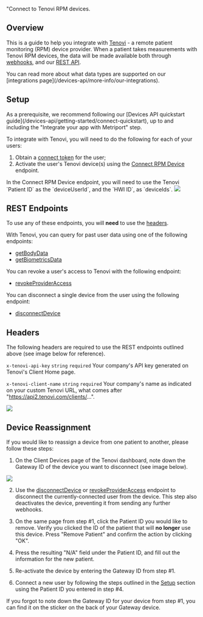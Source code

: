 "Connect to Tenovi RPM devices.

## Overview

This is a guide to help you integrate with [Tenovi](https://tenovi.com/) - a remote patient monitoring (RPM) device provider.
When a patient takes measurements with Tenovi RPM devices, the data will be made available both through [webhooks](/home/api-info/webhooks),
and our [REST API](/devices-api/api-reference/get-biometrics-data).

<Callout intent="success">
  You can read more about what data types are supported on our [integrations
  page](/devices-api/more-info/our-integrations).
</Callout>

## Setup

<Callout intent="success">
  As a prerequisite, we recommend following our [Devices API quickstart
  guide](/devices-api/getting-started/connect-quickstart), up to and including the "Integrate your
  app with Metriport" step.
</Callout>

To integrate with Tenovi, you will need to do the following for each of your users:

1. Obtain a [connect token](/devices-api/api-reference/user/create-connect-token) for the user;
1. Activate the user's Tenovi device(s) using the [Connect RPM Device](/devices-api/api-reference/connect/connect-rpm-device) endpoint.

<Callout intent="info">
  In the Connect RPM Device endpoint, you will need to use the Tenovi `Patient ID` as the
  `deviceUserId`, and the `HWI ID`, as `deviceIds`.
</Callout>

<img className="h-100" src="https://mintlify.s3-us-west-1.amazonaws.com/metriport/images/tenovi-dashboard.png" />

## REST Endpoints

<Callout intent="warn">To use any of these endpoints, you will **need** to use the [headers](#headers).</Callout>

With Tenovi, you can query for past user data using one of the following endpoints:

- [getBodyData](/devices-api/api-reference/get-body-data)
- [getBiometricsData](/devices-api/api-reference/get-biometrics-data)

You can revoke a user's access to Tenovi with the following endpoint:

- [revokeProviderAccess](/devices-api/api-reference/user/revoke-provider-access)

You can disconnect a single device from the user using the following endpoint:

- [disconnectDevice](/devices-api/api-reference/user/disconnect-device)

## Headers

The following headers are required to use the REST endpoints outlined above (see image below for reference).

`x-tenovi-api-key` `string` `required`
Your company's API key generated on Tenovi's Client Home page.

`x-tenovi-client-name` `string` `required`
Your company's name as indicated on your custom Tenovi URL, what comes after
"https://api2.tenovi.com/clients/...".

<img className="h-100" src="https://mintlify.s3-us-west-1.amazonaws.com/metriport/images/tenovi-client-home.png" />

## Device Reassignment

If you would like to reassign a device from one patient to another, please follow these steps:

1. On the Client Devices page of the Tenovi dashboard, note down the Gateway ID of the device you want to disconnect (see image below).


<img className="h-100" src="https://mintlify.s3-us-west-1.amazonaws.com/metriport/images/tenovi-gateway-id.png" />


2. Use the [disconnectDevice](/devices-api/api-reference/user/disconnect-device) or [revokeProviderAccess](/devices-api/api-reference/user/revoke-provider-access) endpoint to disconnect the currently-connected user from the device. This step also deactivates the device, preventing it from sending any further webhooks.

3. On the same page from step #1, click the Patient ID you would like to remove. Verify you clicked the ID of the patient that will **no longer** use this device. Press "Remove Patient" and confirm the action by clicking "OK".

4. Press the resulting "N/A" field under the Patient ID, and fill out the information for the new patient.

5. Re-activate the device by entering the Gateway ID from step #1.

6. Connect a new user by following the steps outlined in the [Setup](#setup) section using the Patient ID you entered in step #4.

<Callout intent="success">
  If you forgot to note down the Gateway ID for your device from step #1, you can find it on the
  sticker on the back of your Gateway device.
</Callout>